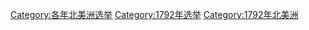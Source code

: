 [[Category:各年北美洲选举|Category:各年北美洲选举]]
[[Category:1792年选举|Category:1792年选举]]
[[Category:1792年北美洲|Category:1792年北美洲]]